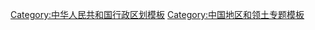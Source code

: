 {{Navbox
|name=Shanxi topics
|state = {{{state<includeonly>|collapsed</includeonly>}}}
|title=[[山西]]专题
|bodyclass = hlist
|evenstyle = background:#F4F0EC

|above = [[太原市]] ([[中华人民共和国省会列表|省会]])
|below = 
* {{icon|category}} '''[[:Category:山西|分类]]'''
* {{Icon|Commons}} '''[[commons:Category:Shanxi|共享资源]]'''

|group1=[[山西歷史|历史]]
|list1=
* [[西侯度遗址]]
* [[丁村遗址]]
* [[许家窑遗址]]
* [[峙峪遗址]]
* [[柿子滩遗址]]
* [[东下冯遗址]]
* [[方国]]
* [[晋国]]
* [[三家分晋]]
* [[北魏]]
* [[北齐]]
* [[北汉]]
* [[晋商]]
* [[山西教案]]
* [[阎锡山]]
* [[太原战役]]

|group2=[[山西省#地理|地理]]
|list2=
* [[中华人民共和国城市列表#山西省|城市]] 
* [[黄土高原]] 
* [[太行山]] 
* [[吕梁山]] 
* [[五台山]] 
* [[大同盆地]] 
* [[太原盆地]] 
* [[黄河]] 
* [[汾河]] 
* [[沁河]] 
* [[运城盐湖|解池]] 
* [[冀州 (九州)|冀州]]

|group3=[[山西省#经济|经济]] 
|list3=
* [[太原钢铁集团]] 
** [[太钢不锈钢]]
* [[南风化工]] 
* [[海鑫钢铁]] 
* [[晋西车轴]] 
* [[山西焦煤]] 
* [[晋西工业]]
* [[西山煤電]]
* [[晋能集团]]
* [[同煤集团]]
* [[陽煤集團]]
* [[中铁十七局]] 
* [[经纬纺机]]

|group4=[[山西省#文化|文化]]
|list4=
* [[晋语]] 
* [[中原官话]] 
* [[蒲剧]] 
* [[洪洞大槐树]] 
* [[晋商]] 
* [[山西面食]]
* [[大同刀削面]] 
* [[平遥牛肉]]
* [[傅山头脑]]
* [[汾酒]]
* [[山西省高等学校列表|山西高校]]

|group5=旅游景点
|list5=
* [[平遥古城]]
* [[云冈石窟]] 
* [[壶口瀑布]] 
* [[恒山]] 
* [[雁门关]]
* [[乔家大院]] 
* [[皇城相府]]
* [[长城]] 

}}<noinclude>
{{collapsible option |state=collapsed}}

[[Category:中华人民共和国行政区划模板]]
[[Category:中国地区和领土专题模板]]
[[Category:山西| ]]
</noinclude>
